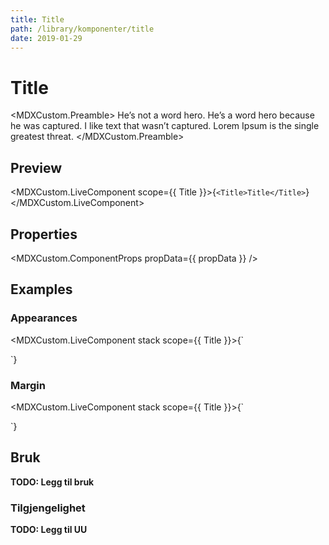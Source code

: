 ```yaml
---
title: Title
path: /library/komponenter/title
date: 2019-01-29
---
```



# Title

<MDXCustom.Preamble>
  He’s not a word hero. He’s a word hero because he was captured. I like text that wasn’t captured. Lorem Ipsum is the single greatest
  threat.
</MDXCustom.Preamble>

## Preview

<MDXCustom.LiveComponent scope={{ Title }}>{`<Title>Title</Title>`}</MDXCustom.LiveComponent>

## Properties

<MDXCustom.ComponentProps propData={{ propData }} />

## Examples

### Appearances

<MDXCustom.LiveComponent stack scope={{ Title }}>{`
  <Title appearance="titleFeature">Title</Title>
  <Title appearance="title1">Title</Title>
  <Title appearance="title2">Title</Title>
  <Title appearance="title3">Title</Title>
  <Title appearance="title4">Title</Title>
  <Title appearance="title5">Title</Title>
`}</MDXCustom.LiveComponent>

### Margin

<MDXCustom.LiveComponent stack scope={{ Title }}>{`
  <Title margin="0.5" appearance="title1">Title</Title>
  <Title margin="1" appearance="title2">Title</Title>
  <Title margin="2" appearance="title3">Title</Title>
`}</MDXCustom.LiveComponent>

## Bruk

**TODO: Legg til bruk**

### Tilgjengelighet

**TODO: Legg til UU**
